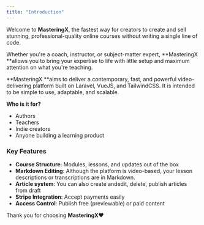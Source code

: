 ```yaml
---
title: "Introduction"
---
```


Welcome to **MasteringX**, the fastest way for creators to create and sell stunning, professional-quality online courses without writing a single line of code.

Whether you're a coach, instructor,  or subject-matter expert, **MasteringX **allows you to bring your expertise to life with little setup and maximum attention on what you're teaching.

**MasteringX **aims to deliver a contemporary, fast, and powerful video-delivering platform built on Laravel, VueJS, and TailwindCSS. It is intended to be simple to use, adaptable, and scalable.

**Who is it for?**

- Authors
- Teachers
- Indie creators
- Anyone building a learning product

### Key Features

- **Course Structure**: Modules, lessons, and updates out of the box
- **Markdown Editing**: Although the platform is video-based, your lesson descriptions or transcriptions are in Markdown.
- **Article system**: You can also create andedit, delete, publish articles from draft
- **Stripe Integration**: Accept payments easily
- **Access Control**: Publish free (previewable) or paid content

Thank you for choosing **MasteringX**❤
